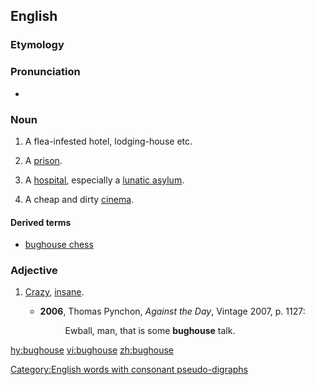 ==English==

===Etymology===
{{compound|bug|house|lang=en}}

===Pronunciation===
* {{IPA|/ˈbʌɡhaʊs/|lang=en}}

===Noun===
{{en-noun}}

# {{label|en|US|slang}} A flea-infested hotel, lodging-house etc.
# {{label|en|US|slang}} A [[prison]].
# {{label|en|US|slang}} A [[hospital]], especially a [[lunatic asylum]].
# {{label|en|South Africa|slang}} A cheap and dirty [[cinema]].

====Derived terms====
* [[bughouse chess]]

===Adjective===
{{en-adj}}

# {{label|en|US|slang}} [[crazy|Crazy]], [[insane]].
#* '''2006''', Thomas Pynchon, ''Against the Day'', Vintage 2007, p. 1127:
#*: Ewball, man, that is some '''bughouse''' talk.

[[Category:English words with consonant pseudo-digraphs]]

[[hy:bughouse]]
[[vi:bughouse]]
[[zh:bughouse]]